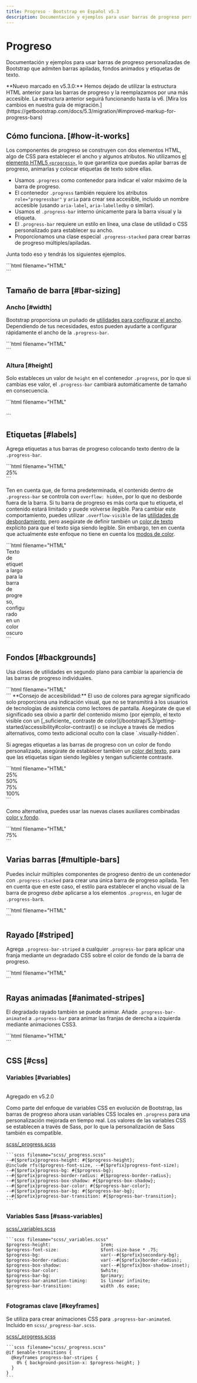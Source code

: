 ```yaml
---
title: Progreso · Bootstrap en Español v5.3
description: Documentación y ejemplos para usar barras de progreso personalizadas de Bootstrap que admiten barras apiladas, fondos animados y etiquetas de texto.
---
```


# Progreso

Documentación y ejemplos para usar barras de progreso personalizadas de Bootstrap que admiten barras apiladas, fondos animados y etiquetas de texto.

<Callout type="info" emoji="">
**Nuevo marcado en v5.3.0:** Hemos dejado de utilizar la estructura HTML anterior para las barras de progreso y la reemplazamos por una más accesible. La estructura anterior seguirá funcionando hasta la v6. [Mira los cambios en nuestra guía de migración.](https://getbootstrap.com/docs/5.3/migration/#improved-markup-for-progress-bars)
</Callout>

<MainBanner />

Cómo funciona. [#how-it-works]
-------------------------------

Los componentes de progreso se construyen con dos elementos HTML, algo de CSS para establecer el ancho y algunos atributos. No utilizamos [el elemento HTML5 `<progress>`,](https://developer.mozilla.org/en-US/docs/Web/HTML/Element/progress) lo que garantiza que puedas apilar barras de progreso, animarlas y colocar etiquetas de texto sobre ellas.

* Usamos `.progress` como contenedor para indicar el valor máximo de la barra de progreso.
* El contenedor `.progress` también requiere los atributos `role="progressbar"` y `aria` para crear sea accesible, incluido un nombre accesible (usando `aria-label`, `aria-labelledby` o similar).
* Usamos el `.progress-bar` interno únicamente para la barra visual y la etiqueta.
* El `.progress-bar` requiere un estilo en línea, una clase de utilidad o CSS personalizado para establecer su ancho.
* Proporcionamos una clase especial `.progress-stacked` para crear barras de progreso múltiples/apiladas.

Junta todo eso y tendrás los siguientes ejemplos.

<DemoIframe path="/demos/bootstrap/5.3/components/progress/how-it-works.html">
    ```html filename="HTML"
    <div class="progress" role="progressbar" aria-label="Ejemplo básico" aria-valuenow="0" aria-valuemin="0" aria-valuemax="100">
        <div class="progress-bar" style="width: 0%"></div>
    </div>
    <div class="progress" role="progressbar" aria-label="Ejemplo básico" aria-valuenow="25" aria-valuemin="0" aria-valuemax="100">
        <div class="progress-bar" style="width: 25%"></div>
    </div>
    <div class="progress" role="progressbar" aria-label="Ejemplo básico" aria-valuenow="50" aria-valuemin="0" aria-valuemax="100">
        <div class="progress-bar" style="width: 50%"></div>
    </div>
    <div class="progress" role="progressbar" aria-label="Ejemplo básico" aria-valuenow="75" aria-valuemin="0" aria-valuemax="100">
        <div class="progress-bar" style="width: 75%"></div>
    </div>
    <div class="progress" role="progressbar" aria-label="Ejemplo básico" aria-valuenow="100" aria-valuemin="0" aria-valuemax="100">
        <div class="progress-bar" style="width: 100%"></div>
    </div>
    ```
</DemoIframe>

Tamaño de barra [#bar-sizing]
------------------------------

### Ancho [#width]

Bootstrap proporciona un puñado de [utilidades para configurar el ancho](/bootstrap/5.3/utilities/sizing/). Dependiendo de tus necesidades, estos pueden ayudarte a configurar rápidamente el ancho de la `.progress-bar`.

<DemoIframe path="/demos/bootstrap/5.3/components/progress/width.html">
    ```html filename="HTML"
    <div class="progress" role="progressbar" aria-label="Ejemplo básico" aria-valuenow="75" aria-valuemin="0" aria-valuemax="100">
        <div class="progress-bar w-75"></div>
    </div>
    ```
</DemoIframe>

### Altura [#height]

Solo estableces un valor de `height` en el contenedor `.progress`, por lo que si cambias ese valor, el `.progress-bar` cambiará automáticamente de tamaño en consecuencia.

<DemoIframe path="/demos/bootstrap/5.3/components/progress/height.html">
    ```html filename="HTML"
    <div class="progress" role="progressbar" aria-label="Ejemplo 1px de alto" aria-valuenow="25" aria-valuemin="0" aria-valuemax="100" style="height: 1px">
        <div class="progress-bar" style="width: 25%"></div>
    </div>
    <div class="progress" role="progressbar" aria-label="Ejemplo 20px de alto" aria-valuenow="25" aria-valuemin="0" aria-valuemax="100" style="height: 20px">
        <div class="progress-bar" style="width: 25%"></div>
    </div>
    ```
</DemoIframe>

Etiquetas [#labels]
--------------------

Agrega etiquetas a tus barras de progreso colocando texto dentro de la `.progress-bar`.

<DemoIframe path="/demos/bootstrap/5.3/components/progress/labels-1.html">
    ```html filename="HTML"
    <div class="progress" role="progressbar" aria-label="Ejemplo con etiqueta" aria-valuenow="25" aria-valuemin="0" aria-valuemax="100">
        <div class="progress-bar" style="width: 25%">25%</div>
    </div>
    ```
</DemoIframe>

Ten en cuenta que, de forma predeterminada, el contenido dentro de `.progress-bar` se controla con `overflow: hidden`, por lo que no desborde fuera de la barra. Si tu barra de progreso es más corta que tu etiqueta, el contenido estará limitado y puede volverse ilegible. Para cambiar este comportamiento, puedes utilizar `.overflow-visible` de las [utilidades de desbordamiento](/bootstrap/5.3/utilities/overflow/), pero asegúrate de definir también un [color de texto](/bootstrap/5.3/utilities/colors/#colors) explícito para que el texto siga siendo legible. Sin embargo, ten en cuenta que actualmente este enfoque no tiene en cuenta los [modos de color](/bootstrap/5.3/customize/color-modes/).

<DemoIframe path="/demos/bootstrap/5.3/components/progress/labels-2.html">
    ```html filename="HTML"
    <div class="progress" role="progressbar" aria-label="Ejemplo con etiqueta" aria-valuenow="10" aria-valuemin="0" aria-valuemax="100">
        <div class="progress-bar overflow-visible text-dark" style="width: 10%">
            Texto de etiqueta largo para la barra de progreso, configurado en un color oscuro
        </div>
    </div>
    ```
</DemoIframe>

Fondos [#backgrounds]
----------------------

Usa clases de utilidades en segundo plano para cambiar la apariencia de las barras de progreso individuales.

<DemoIframe path="/demos/bootstrap/5.3/components/progress/backgrounds-1.html">
    ```html filename="HTML"
    <div class="progress" role="progressbar" aria-label="Ejemplo de éxito" aria-valuenow="25" aria-valuemin="0" aria-valuemax="100">
        <div class="progress-bar bg-success" style="width: 25%"></div>
    </div>
    <div class="progress" role="progressbar" aria-label="Ejemplo de información" aria-valuenow="50" aria-valuemin="0" aria-valuemax="100">
        <div class="progress-bar bg-info" style="width: 50%"></div>
    </div>
    <div class="progress" role="progressbar" aria-label="Ejemplo de advertencia" aria-valuenow="75" aria-valuemin="0" aria-valuemax="100">
        <div class="progress-bar bg-warning" style="width: 75%"></div>
    </div>
    <div class="progress" role="progressbar" aria-label="Ejemplo de peligro" aria-valuenow="100" aria-valuemin="0" aria-valuemax="100">
        <div class="progress-bar bg-danger" style="width: 100%"></div>
    </div>
    ```
</DemoIframe>

<Callout type="info" emoji="">
**Consejo de accesibilidad:** El uso de colores para agregar significado solo proporciona una indicación visual, que no se transmitirá a los usuarios de tecnologías de asistencia como lectores de pantalla. Asegúrate de que el significado sea obvio a partir del contenido mismo (por ejemplo, el texto visible con un [_suficiente_ contraste de color](/bootstrap/5.3/getting-started/accessibility#color-contrast)) o se incluye a través de medios alternativos, como texto adicional oculto con la clase `.visually-hidden`.
</Callout>

Si agregas etiquetas a las barras de progreso con un color de fondo personalizado, asegúrate de establecer también un [color del texto](/bootstrap/5.3/utilities/colors/#colors), para que las etiquetas sigan siendo legibles y tengan suficiente contraste.

<DemoIframe path="/demos/bootstrap/5.3/components/progress/backgrounds-2.html">
    ```html filename="HTML"
    <div class="progress" role="progressbar" aria-label="Ejemplo de éxito" aria-valuenow="25" aria-valuemin="0" aria-valuemax="100">
        <div class="progress-bar bg-success" style="width: 25%">25%</div>
    </div>
    <div class="progress" role="progressbar" aria-label="Ejemplo de información" aria-valuenow="50" aria-valuemin="0" aria-valuemax="100">
        <div class="progress-bar bg-info text-dark" style="width: 50%">50%</div>
    </div>
    <div class="progress" role="progressbar" aria-label="Ejemplo de advertencia" aria-valuenow="75" aria-valuemin="0" aria-valuemax="100">
        <div class="progress-bar bg-warning text-dark" style="width: 75%">75%</div>
    </div>
    <div class="progress" role="progressbar" aria-label="Ejemplo de peligro" aria-valuenow="100" aria-valuemin="0" aria-valuemax="100">
        <div class="progress-bar bg-danger" style="width: 100%">100%</div>
    </div>
    ```
</DemoIframe>

Como alternativa, puedes usar las nuevas clases auxiliares combinadas [color y fondo](/bootstrap/5.3/helpers/color-background/).

<DemoIframe path="/demos/bootstrap/5.3/components/progress/backgrounds-3.html">
    ```html filename="HTML"
    <div class="progress" role="progressbar" aria-label="Ejemplo de advertencia" aria-valuenow="75" aria-valuemin="0" aria-valuemax="100">
        <div class="progress-bar text-bg-warning" style="width: 75%">75%</div>
    </div>
    ```
</DemoIframe>

Varias barras [#multiple-bars]
-------------------------------

Puedes incluir múltiples componentes de progreso dentro de un contenedor con `.progress-stacked` para crear una única barra de progreso apilada. Ten en cuenta que en este caso, el estilo para establecer el ancho visual de la barra de progreso _debe_ aplicarse a los elementos `.progress`, en lugar de `.progress-bar`s.

<DemoIframe path="/demos/bootstrap/5.3/components/progress/multiple-bars.html">
    ```html filename="HTML"
    <div class="progress-stacked">
        <div class="progress" role="progressbar" aria-label="Segmento uno" aria-valuenow="15" aria-valuemin="0" aria-valuemax="100" style="width: 15%">
            <div class="progress-bar"></div>
        </div>
        <div class="progress" role="progressbar" aria-label="Segmento dos" aria-valuenow="30" aria-valuemin="0" aria-valuemax="100" style="width: 30%">
            <div class="progress-bar bg-success"></div>
        </div>
        <div class="progress" role="progressbar" aria-label="Segmento tres" aria-valuenow="20" aria-valuemin="0" aria-valuemax="100" style="width: 20%">
            <div class="progress-bar bg-info"></div>
        </div>
    </div>
    ```
</DemoIframe>

Rayado [#striped]
------------------

Agrega `.progress-bar-striped` a cualquier `.progress-bar` para aplicar una franja mediante un degradado CSS sobre el color de fondo de la barra de progreso.

<DemoIframe path="/demos/bootstrap/5.3/components/progress/striped.html">
    ```html filename="HTML"
    <div class="progress" role="progressbar" aria-label="Ejemplo rayado predeterminado" aria-valuenow="10" aria-valuemin="0" aria-valuemax="100">
        <div class="progress-bar progress-bar-striped" style="width: 10%"></div>
    </div>
    <div class="progress" role="progressbar" aria-label="Ejemplo de éxito rayado" aria-valuenow="25" aria-valuemin="0" aria-valuemax="100">
        <div class="progress-bar progress-bar-striped bg-success" style="width: 25%"></div>
    </div>
    <div class="progress" role="progressbar" aria-label="Ejemplo de información rayada" aria-valuenow="50" aria-valuemin="0" aria-valuemax="100">
        <div class="progress-bar progress-bar-striped bg-info" style="width: 50%"></div>
    </div>
    <div class="progress" role="progressbar" aria-label="Ejemplo de rayas de advertencia" aria-valuenow="75" aria-valuemin="0" aria-valuemax="100">
        <div class="progress-bar progress-bar-striped bg-warning" style="width: 75%"></div>
    </div>
    <div class="progress" role="progressbar" aria-label="Ejemplo de rayas de peligro" aria-valuenow="100" aria-valuemin="0" aria-valuemax="100">
        <div class="progress-bar progress-bar-striped bg-danger" style="width: 100%"></div>
    </div>
    ```
</DemoIframe>

Rayas animadas [#animated-stripes]
-----------------------------------

El degradado rayado también se puede animar. Añade `.progress-bar-animated` a `.progress-bar` para animar las franjas de derecha a izquierda mediante animaciones CSS3.

<DemoIframe path="/demos/bootstrap/5.3/components/progress/animated-stripes.html">
    ```html filename="HTML"
    <div class="progress" role="progressbar" aria-label="Ejemplo de rayas animadas" aria-valuenow="75" aria-valuemin="0" aria-valuemax="100">
        <div class="progress-bar progress-bar-striped progress-bar-animated" style="width: 75%"></div>
    </div>
    ```
</DemoIframe>

CSS [#css]
-----------

### Variables [#variables]

<br/>
<span className="py-1 px-3 text-green-700 border border-green-700 rounded-md">Agregado en v5.2.0</span>

Como parte del enfoque de variables CSS en evolución de Bootstrap, las barras de progreso ahora usan variables CSS locales en `.progress` para una personalización mejorada en tiempo real. Los valores de las variables CSS se establecen a través de Sass, por lo que la personalización de Sass también es compatible.

[scss/_progress.scss](https://github.com/twbs/bootstrap/blob/v5.3.2/scss/_progress.scss)

    ```scss filename="scss/_progress.scss"
    --#{$prefix}progress-height: #{$progress-height};
    @include rfs($progress-font-size, --#{$prefix}progress-font-size);
    --#{$prefix}progress-bg: #{$progress-bg};
    --#{$prefix}progress-border-radius: #{$progress-border-radius};
    --#{$prefix}progress-box-shadow: #{$progress-box-shadow};
    --#{$prefix}progress-bar-color: #{$progress-bar-color};
    --#{$prefix}progress-bar-bg: #{$progress-bar-bg};
    --#{$prefix}progress-bar-transition: #{$progress-bar-transition};
    ```

### Variables Sass [#sass-variables]

[scss/_variables.scss](https://github.com/twbs/bootstrap/blob/v5.3.2/scss/_variables.scss)

    ```scss filename="scss/_variables.scss"
    $progress-height:                   1rem;
    $progress-font-size:                $font-size-base * .75;
    $progress-bg:                       var(--#{$prefix}secondary-bg);
    $progress-border-radius:            var(--#{$prefix}border-radius);
    $progress-box-shadow:               var(--#{$prefix}box-shadow-inset);
    $progress-bar-color:                $white;
    $progress-bar-bg:                   $primary;
    $progress-bar-animation-timing:     1s linear infinite;
    $progress-bar-transition:           width .6s ease;
    ```

### Fotogramas clave [#keyframes]

Se utiliza para crear animaciones CSS para `.progress-bar-animated`. Incluido en `scss/_progress-bar.scss`.

[scss/_progress.scss](https://github.com/twbs/bootstrap/blob/v5.3.2/scss/_progress.scss)

    ```scss filename="scss/_progress.scss"
    @if $enable-transitions {
      @keyframes progress-bar-stripes {
        0% { background-position-x: $progress-height; }
      }
    }
    ```